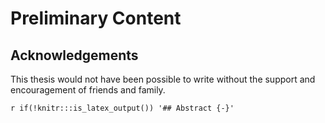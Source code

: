 # Preliminary Content {-}

## Acknowledgements {-}

This thesis would not have been possible to write without the support and encouragement of friends and family. 

`r if(!knitr:::is_latex_output()) '## Abstract {-}'`
